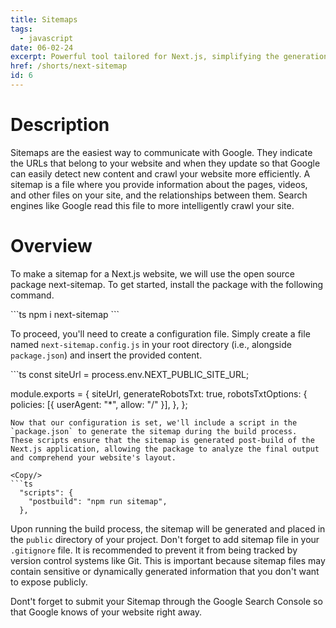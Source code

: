 ```yaml
---
title: Sitemaps
tags:
  - javascript
date: 06-02-24
excerpt: Powerful tool tailored for Next.js, simplifying the generation of sitemaps and robots.txt files.
href: /shorts/next-sitemap
id: 6
---
```


# Description
Sitemaps are the easiest way to communicate with Google. 
They indicate the URLs that belong to your website and when they update so that Google can easily detect new content and crawl your website more efficiently.
A sitemap is a file where you provide information about the pages, videos, and other files on your site, and the relationships between them. Search engines like Google read this file to more intelligently crawl your site.

# Overview
To make a sitemap for a Next.js website, we will use the open source package next-sitemap. To get started, install the package with the following command.

<Copy/>
```ts
npm i next-sitemap
```

To proceed, you'll need to create a configuration file. Simply create a file named `next-sitemap.config.js` in your root directory (i.e., alongside `package.json`) and insert the provided content.

<Copy/>
```ts
const siteUrl = process.env.NEXT_PUBLIC_SITE_URL;

module.exports = {
  siteUrl,
  generateRobotsTxt: true,
  robotsTxtOptions: {
    policies: [{ userAgent: "*", allow: "/" }],
  },
};
```
Now that our configuration is set, we'll include a script in the `package.json` to generate the sitemap during the build process. 
These scripts ensure that the sitemap is generated post-build of the Next.js application, allowing the package to analyze the final output and comprehend your website's layout.

<Copy/>
```ts
  "scripts": {
    "postbuild": "npm run sitemap",
  },
```
Upon running the build process, the sitemap will be generated and placed in the `public` directory of your project.
Don't forget to add sitemap file in your `.gitignore` file. It is recommended to prevent it from being tracked by version control systems like Git. 
This is important because sitemap files may contain sensitive or dynamically generated information that you don't want to expose publicly.

Dont't forget to submit your Sitemap through the Google Search Console so that Google knows of your website right away.